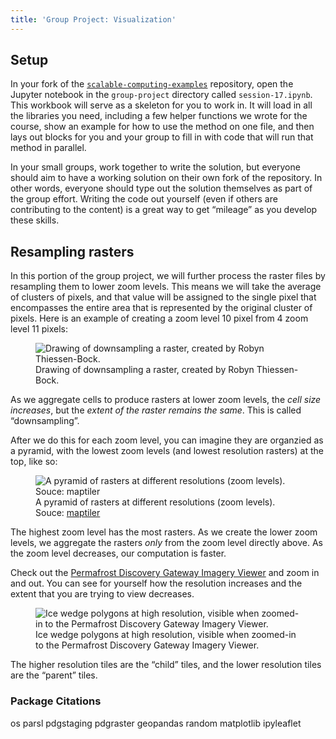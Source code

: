 ```yaml
---
title: 'Group Project: Visualization'
---
```



## Setup

In your fork of the [`scalable-computing-examples`](https://github.com/NCEAS/scalable-computing-examples) repository, open the Jupyter notebook in the `group-project` directory called `session-17.ipynb`. This workbook will serve as a skeleton for you to work in. It will load in all the libraries you need, including a few helper functions we wrote for the course, show an example for how to use the method on one file, and then lays out blocks for you and your group to fill in with code that will run that method in parallel.

In your small groups, work together to write the solution, but everyone should aim to have a working solution on their own fork of the repository. In other words, everyone should type out the solution themselves as part of the group effort. Writing the code out yourself (even if others are contributing to the content) is a great way to get "mileage" as you develop these skills. 

## Resampling rasters

In this portion of the group project, we will further process the raster files by resampling them to lower zoom levels. This means we will take the average of clusters of pixels, and that value will be assigned to the single pixel that encompasses the entire area that is represented by the original cluster of pixels. Here is an example of creating a zoom level 10 pixel from 4 zoom level 11 pixels:

![Drawing of downsampling a raster, created by Robyn Thiessen-Bock.](../images/resampling.png)

As we aggregate cells to produce rasters at lower zoom levels, the _cell size increases_, but the _extent of the raster remains the same_. This is called "downsampling".

After we do this for each zoom level, you can imagine they are organzied as a pyramid, with the lowest zoom levels (and lowest resolution rasters) at the top, like so:

![A pyramid of rasters at different resolutions (zoom levels). Souce: [maptiler](https://www.maptiler.com/google-maps-coordinates-tile-bounds-projection/#3/15.00/50.00)](../images/raster_pyramid.png)

The highest zoom level has the most rasters. As we create the lower zoom levels, we aggregate the rasters _only_ from the zoom level directly above. As the zoom level decreases, our computation is faster. 

Check out the [Permafrost Discovery Gateway Imagery Viewer]() and zoom in and out. You can see for yourself how the resolution increases and the extent that you are trying to view decreases.

![Ice wedge polygons at high resolution, visible when zoomed-in to the Permafrost Discovery Gateway Imagery Viewer.](../images/zoom_in_IWP.png)

The higher resolution tiles are the "child" tiles, and the lower resolution tiles are the "parent" tiles.

### Package Citations

os
parsl
pdgstaging
pdgraster
geopandas
random
matplotlib
ipyleaflet